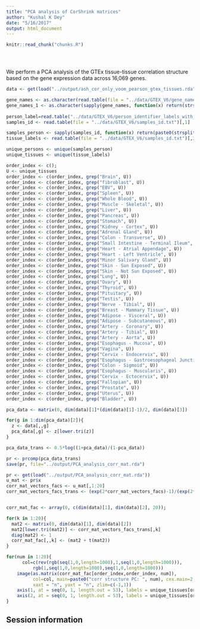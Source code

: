```yaml
---
title: "PCA analysis of CorShrink matrices"
author: "Kushal K Dey"
date: "5/16/2017"
output: html_document
---
```


<!-- The file analysis/chunks.R contains chunks that define default settings
shared across the workflowr files. -->
```r
knitr::read_chunk("chunks.R")
```

<!-- Update knitr chunk options -->
```r
```

<!-- Insert the date the file was last updated -->
```r
```

<!-- Insert the code version (Git commit SHA1) if Git repository exists and R
 package git2r is installed -->
```r
```

We perform a PCA analysis of the GTEx tissue-tissue correlation structure based on the gene expression data across 16,069 genes.

```r
data <- get(load("../output/ash_cor_only_voom_pearson_gtex_tissues.rda"))

gene_names <- as.character(read.table(file = "../data/GTEX_V6/gene_names_GTEX_V6.txt")[,1])
gene_names_1 <- as.character(sapply(gene_names, function(x) return(strsplit(x, "[.]")[[1]][1])))
 
person_label=read.table("../data/GTEX_V6/person_identifier_labels_with_numbers.txt");
samples_id <- read.table(file = "../data/GTEX_V6/samples_id.txt")[,1]

samples_person <- sapply(samples_id, function(x) return(paste0(strsplit(as.character(x), "-")[[1]][1:2], collapse ="-")))
tissue_labels <- read.table(file = "../data/GTEX_V6/samples_id.txt")[,3]

unique_persons <- unique(samples_person)
unique_tissues <- unique(tissue_labels)
```

```r
order_index <- c();
U <- unique_tissues
order_index <- c(order_index, grep("Brain", U))
order_index <- c(order_index, grep("fibroblast", U))
order_index <- c(order_index, grep("EBV", U))
order_index <- c(order_index, grep("Spleen", U))
order_index <- c(order_index, grep("Whole Blood", U))
order_index <- c(order_index, grep("Muscle - Skeletal", U))
order_index <- c(order_index, grep("Liver", U))
order_index <- c(order_index, grep("Pancreas", U))
order_index <- c(order_index, grep("Stomach", U))
order_index <- c(order_index, grep("Kidney - Cortex", U))
order_index <- c(order_index, grep("Adrenal Gland", U))
order_index <- c(order_index, grep("Colon - Transverse", U))
order_index <- c(order_index, grep("Small Intestine - Terminal Ileum", U))
order_index <- c(order_index, grep("Heart - Atrial Appendage", U))
order_index <- c(order_index, grep("Heart - Left Ventricle", U))
order_index <- c(order_index, grep("Minor Salivary Gland", U))
order_index <- c(order_index, grep("Skin - Sun Exposed", U))
order_index <- c(order_index, grep("Skin - Not Sun Exposed", U))
order_index <- c(order_index, grep("Lung", U))
order_index <- c(order_index, grep("Ovary", U))
order_index <- c(order_index, grep("Thyroid", U))
order_index <- c(order_index, grep("Pituitary", U))
order_index <- c(order_index, grep("Testis", U))
order_index <- c(order_index, grep("Nerve - Tibial", U))
order_index <- c(order_index, grep("Breast - Mammary Tissue", U))
order_index <- c(order_index, grep("Adipose - Visceral", U))
order_index <- c(order_index, grep("Adipose - Subcutaneous", U))
order_index <- c(order_index, grep("Artery - Coronary", U))
order_index <- c(order_index, grep("Artery - Tibial", U))
order_index <- c(order_index, grep("Artery - Aorta", U))
order_index <- c(order_index, grep("Esophagus - Mucosa", U))
order_index <- c(order_index, grep("Vagina", U))
order_index <- c(order_index, grep("Cervix - Endocervix", U))
order_index <- c(order_index, grep("Esophagus - Gastroesophageal Junction", U))
order_index <- c(order_index, grep("Colon - Sigmoid", U))
order_index <- c(order_index, grep("Esophagus - Muscularis", U))
order_index <- c(order_index, grep("Cervix - Ectocervix", U))
order_index <- c(order_index, grep("Fallopian", U))
order_index <- c(order_index, grep("Prostate", U))
order_index <- c(order_index, grep("Uterus", U))
order_index <- c(order_index, grep("Bladder", U))
```


```r
pca_data <- matrix(0, dim(data)[1]*(dim(data)[1]-1)/2, dim(data)[3])

for(g in 1:dim(pca_data)[2]){
  z <- data[,,g]
  pca_data[,g] <- z[lower.tri(z)]
}

pca_data_trans <- 0.5*log((1+pca_data)/(1-pca_data))

```

```r
pr <- prcomp(pca_data_trans)
save(pr, file="../output/PCA_analysis_corr_mat.rda")
```

```r
pr <- get(load("../output/PCA_analysis_corr_mat.rda"))
u_mat <- pr$x
corr_mat_vectors_facs <- u_mat[,1:20]
corr_mat_vectors_facs_trans <- (exp(2*corr_mat_vectors_facs)-1)/(exp(2*corr_mat_vectors_facs)+1)


corr_mat_fac <- array(0, c(dim(data)[1], dim(data)[2], 20));
```

```r
for(k in 1:20){
  mat2 <- matrix(0, dim(data)[1], dim(data)[2])
  mat2[lower.tri(mat2)] <- corr_mat_vectors_facs_trans[,k]
  diag(mat2) <- 1
  corr_mat_fac[,,k] <- (mat2 + t(mat2))
}

for(num in 1:20){
      col=c(rev(rgb(seq(1,0,length=1000),1,seq(1,0,length=1000))),
          rgb(1,seq(1,0,length=1000),seq(1,0,length=1000)))
    image(as.matrix(corr_mat_fac[order_index,order_index, num]),
          col=col, main=paste0("corr structure PC: ", num), cex.main=2,
          xaxt = "n", yaxt = "n", zlim=c(-1,1))
    axis(1, at = seq(0, 1, length.out = 53), labels = unique_tissues[order_index], las=2, cex.axis = 0.5)
    axis(2, at = seq(0, 1, length.out = 53), labels = unique_tissues[order_index], las=2, cex.axis = 0.5)
}
```


## Session information

<!-- Insert the session information into the document -->
```r
```
